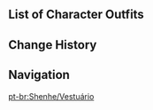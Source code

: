 {{CharacterTabs}}

==List of Character Outfits==
{{Outfits by Category Table|Shenhe Outfits|nocharacter=1}}

==Change History==
{{Change History|2.4}}

==Navigation==
{{Character Navbox|link type=outfits}}
[[pt-br:Shenhe/Vestuário]]